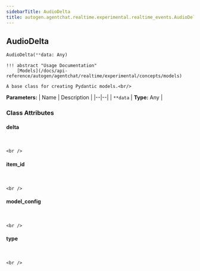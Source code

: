 ```yaml
---
sidebarTitle: AudioDelta
title: autogen.agentchat.realtime.experimental.realtime_events.AudioDelta
---
```

<h2 id="autogen.agentchat.realtime.experimental.realtime_events.AudioDelta" class="doc doc-heading">
    <code class="doc-symbol doc-symbol-heading doc-symbol-class"></code>
    <span class="doc doc-object-name doc-class-name">AudioDelta</span>
</h2>

```python
AudioDelta(**data: Any)
```

    !!! abstract "Usage Documentation"
        [Models](/docs/api-reference/autogen/agentchat/realtime/experimental/concepts/models)
    
    A base class for creating Pydantic models.<br/>

<b>Parameters:</b>
| Name | Description |
|--|--|
| `**data` | **Type:** Any |

### Class Attributes

<code class="doc-symbol doc-symbol-heading doc-symbol-attribute"></code>
#### delta
<br />

    <br />

<code class="doc-symbol doc-symbol-heading doc-symbol-attribute"></code>
#### item_id
<br />

    <br />

<code class="doc-symbol doc-symbol-heading doc-symbol-attribute"></code>
#### model_config
<br />

    <br />

<code class="doc-symbol doc-symbol-heading doc-symbol-attribute"></code>
#### type
<br />

    <br />